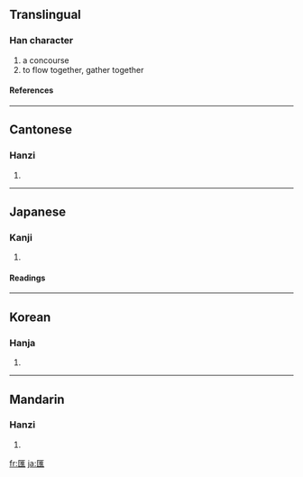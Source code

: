 {{see|汇}}

==Translingual==
===Han character===
{{Han char|rn=22|rad=匚|as=11|sn=13|four=7171<sub>1</sub>|canj=尸水人土 (SEOG)}}
# a concourse
# to flow together, gather together
====References====
{{Han ref|kx=0154.150|dkj=02644|dj=0346.180|hdz=10089.100|uh=532F|ud=21295|bh=B6D7|bd=46807}}
----
==Cantonese==
===Hanzi===
{{yue-hanzi|jyut=|y=wui6}}
# {{defn|Cantonese}}
----
==Japanese==
===Kanji===
{{ja-kanji|grade=|rs=匚11}}
# {{defn|Japanese}} 
====Readings====
{{ja-readings|on=[[わい]] (wai), [[かい]] (kai), [[え]] (e)|kun=[[めぐる]] (meguru)}}
----
==Korean==
===Hanja===
{{ko-hanja|hangeul=회|rv=hoe|mr=hoe}}
# {{defn|Korean}}
----
==Mandarin==
===Hanzi===
{{cmn-hanzi|sim=汇|pin=[[huì]] ([[hui4]]), [[kuì]] ([[kui4]])|wg=hui<sup>4</sup>, k'uei<sup>4</sup>}}
# {{defn|Mandarin}}

[[fr:匯]]
[[ja:匯]]